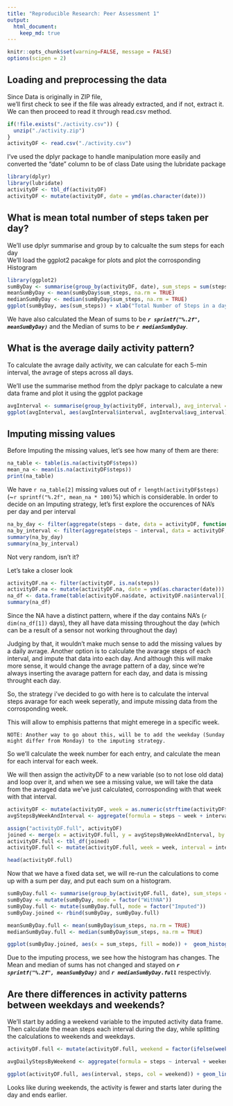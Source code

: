 ```yaml
---
title: "Reproducible Research: Peer Assessment 1"
output: 
  html_document:
    keep_md: true
---
```

```r
knitr::opts_chunk$set(warning=FALSE, message = FALSE)
options(scipen = 2)
```

## Loading and preprocessing the data
Since Data is originally in ZIP file,  
we'll first check to see if the file was already extracted, and if not, extract it.  
We can then proceed to read it through read.csv method.
```r
if(!file.exists("./activity.csv")) {
  unzip("./activity.zip")
}
activityDF <- read.csv("./activity.csv")
```
I've used the dplyr package to handle manipulation more easily and converted the "date" column to be of class Date using the lubridate package
```r
library(dplyr)
library(lubridate)
activityDF <- tbl_df(activityDF)
activityDF <- mutate(activityDF, date = ymd(as.character(date)))
```

## What is mean total number of steps taken per day?
We'll use dplyr summarise and group by to calcualte the sum steps for each day  
We'll load the ggplot2 pacakge for plots and plot the corrosponding Histogram
```r
library(ggplot2)
sumByDay <- summarise(group_by(activityDF, date), sum_steps = sum(steps))
meanSumByDay <- mean(sumByDay$sum_steps, na.rm = TRUE)
medianSumByDay <- median(sumByDay$sum_steps, na.rm = TRUE)
ggplot(sumByDay, aes(sum_steps)) + xlab("Total Number of Steps in a day") + ylab("Count") + ggtitle("Histogram of Total number of Steps in a Day") + geom_histogram(bins = 20)
```
We have also calculated the Mean of sums to be **_`r sprintf("%.2f", meanSumByDay)`_** and the Median of sums to be **_`r medianSumByDay`_**. 

## What is the average daily activity pattern?
To calculate the avrage daily activity, we can calculate for each 5-min interval, the avrage of steps across all days.

We'll use the summarise method from the dplyr package to calculate a new data frame and plot it using the ggplot package

```r
avgInterval <- summarise(group_by(activityDF, interval), avg_interval = mean(steps, na.rm = TRUE))
ggplot(avgInterval, aes(avgInterval$interval, avgInterval$avg_interval)) + geom_line() + ylab("Avg Steps in each day") + xlab("Interval") + ggtitle("Avarage steps in each interval across days")
```

## Imputing missing values
Before Imputing the missing values, let's see how many of them are there:
```r
na_table <- table(is.na(activityDF$steps))
mean_na <- mean(is.na(activityDF$steps))
print(na_table)
```
We have `r na_table[2]` missing values out of `r length(activityDF$steps)` (~`r sprintf("%.2f", mean_na * 100)`%) which is considerable.
In order to decide on an Imputing strategy, let's first explore the occurences of NA's per day and per interval

```r
na_by_day <- filter(aggregate(steps ~ date, data = activityDF, function(x) { sum(is.na(x)) }, na.action = NULL), steps > 0)
na_by_interval <- filter(aggregate(steps ~ interval, data = activityDF, function(x) { sum(is.na(x)) }, na.action = NULL), steps > 0)
summary(na_by_day)
summary(na_by_interval)
```
Not very random, isn't it?

Let's take a closer look
```r
activityDF.na <- filter(activityDF, is.na(steps))
activityDF.na <- mutate(activityDF.na, date = ymd(as.character(date)))
na_df <- data.frame(table(activityDF.na$date, activityDF.na$interval)[,])
summary(na_df)
```
Since the NA have a distinct pattern, where if the day contains NA's (`r dim(na_df[1])` days), they all have data missing throughout the day (which can be a result of a sensor not working throughout the day)

Judging by that, it wouldn't make much sense to add the missing values by a daily avrage.
Another option is to calculate the avarage steps of each interval, and impute that data into each day. And although this will make more sense, it would change the avrage pattern of a day, since we're always inserting the avarage pattern for each day, and data is missing throught each day.

So, the strategy i've decided to go with here is to calculate the interval steps avarage for each week seperatly, and impute missing data from the corrosponding week.

This will allow to emphisis patterns that might emerege in a specific week.

```
NOTE: Another way to go about this, will be to add the weekday (Sunday might differ from Monday) to the imputing strategy.
```
So we'll calculate the week number for each entry, and calculate the mean for each interval for each week.


We will then assign the activityDF to a new variable (so to not lose old data) and loop over it, and when we see a missing value, we will take the data from the avraged data we've just calculated, corrosponding with that week with that interval.
```r
activityDF <- mutate(activityDF, week = as.numeric(strftime(activityDF$date, "%W")))
avgStepsByWeekAndInterval <- aggregate(formula = steps ~ week + interval, data = activityDF, FUN = mean, na.rm = TRUE)

assign("activityDF.full", activityDF)
joined <- merge(x = activityDF.full, y = avgStepsByWeekAndInterval, by = c("interval", "week"))
activityDF.full <- tbl_df(joined)
activityDF.full <- mutate(activityDF.full, week = week, interval = interval, steps = ifelse(test = is.na(steps.x), steps.y, steps.x)) %>% select(one_of(c("date", "week", "interval", "steps"))) %>% arrange(week, date, interval)

head(activityDF.full)
```

Now that we have a fixed data set, we will re-run the calculations to come up with a sum per day, and put each sum on a histogram.
```r
sumByDay.full <- summarise(group_by(activityDF.full, date), sum_steps = sum(steps))
sumByDay <- mutate(sumByDay, mode = factor("WithNA"))
sumByDay.full <- mutate(sumByDay.full, mode = factor("Imputed"))
sumByDay.joined <- rbind(sumByDay, sumByDay.full)

meanSumByDay.full <- mean(sumByDay$sum_steps, na.rm = TRUE)
medianSumByDay.full <- median(sumByDay$sum_steps, na.rm = TRUE)

ggplot(sumByDay.joined, aes(x = sum_steps, fill = mode)) +  geom_histogram(alpha = 0.5, bins = 20, position = "identity") + xlab("Total Number of Steps in a day") + ylab("Count") + ggtitle("Histogram of Total number of Steps in a Day (Imputed vs. With NA)")

```
Due to the imputing process, we see how the histogram has changes. The Mean and median of sums has not changed and stayed on **_`r sprintf("%.2f", meanSumByDay)`_** and **_`r medianSumByDay.full`_** respectivly. 



## Are there differences in activity patterns between weekdays and weekends?

We'll start by adding a weekend variable to the imputed activity data frame.
Then calculate the mean steps each interval during the day, while splitting the calculations to weekends and weekdays.

```r
activityDF.full <- mutate(activityDF.full, weekend = factor(ifelse(weekdays(date) %in% c("Saturday", "Sunday"), "weekend", "weekday")))

avgDailyStepsByWeekend <- aggregate(formula = steps ~ interval + weekend, data = activityDF.full, FUN = mean)

ggplot(activityDF.full, aes(interval, steps, col = weekend)) + geom_line() + facet_grid(weekend ~ .) + ylab("Mean Steps") + xlab("5 Min intervals during the day") + ggtitle("Weekdays Vs. Weekdays avarage activity")
```

Looks like during weekends, the activity is fewer and starts later during the day and ends earlier. 